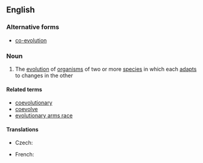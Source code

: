 {{also|co-evolution}}
==English==

===Alternative forms===
* [[co-evolution]]

===Noun===
{{wikipedia|co-evolution}}
{{en-noun|~}}

# {{lb|en|ecology|evolutionary theory}} The [[evolution]] of [[organism]]s of two or more [[species]] in which each [[adapt]]s to changes in the other

====Related terms====
* [[coevolutionary]]
* [[coevolve]]
* [[evolutionary arms race]]

====Translations====
{{trans-top|evolution featuring mutual adaptation}}
* Czech: {{t|cs|koevoluce|f}}
{{trans-mid}}
* French: {{t+|fr|coévolution|f}}
{{trans-bottom}}